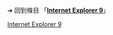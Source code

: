 {{LPR
|article = Internet Explorer 9
|latest_release_version = 9.0.8080.16413 (RC)
|latest_release_date = {{Start date and age|2011|02|10}}
}}

{{LPR
|article = Internet Explorer 9
|latest_release_version = 1.9.8080.16413 (Platform preview)
|latest_release_date = {{Start date and age|2011|02|10}}
}}<noinclude>

➔ 回到條目 「'''[[Internet Explorer 9]]'''」
[[Category:最新預覽版模板|Internet Explorer 9]]
</noinclude>